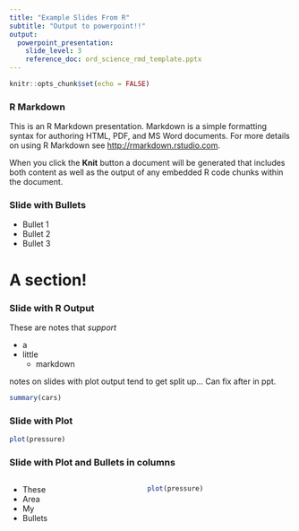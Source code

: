 ```yaml
---
title: "Example Slides From R"
subtitle: "Output to powerpoint!!"
output: 
  powerpoint_presentation:
    slide_level: 3
    reference_doc: ord_science_rmd_template.pptx
---
```


```r
knitr::opts_chunk$set(echo = FALSE)
```

### R Markdown

This is an R Markdown presentation. Markdown is a simple formatting syntax for authoring HTML, PDF, and MS Word documents. For more details on using R Markdown see <http://rmarkdown.rstudio.com>.

When you click the **Knit** button a document will be generated that includes both content as well as the output of any embedded R code chunks within the document.

### Slide with Bullets

- Bullet 1
- Bullet 2
- Bullet 3

# A section!

### Slide with R Output
::: notes
These are notes that *support*

- a
- little
    - markdown
    
notes on slides with plot output tend to get split up...  Can fix after in ppt.
:::


```r
summary(cars)
```

### Slide with Plot

```r
plot(pressure)
```


### Slide with Plot and Bullets in columns 

:::::::::::::: {.columns}
::: {.column}
- These
- Area
- My
- Bullets
:::
::: {.column}
```r
plot(pressure)
```
:::
::::::::::::::
